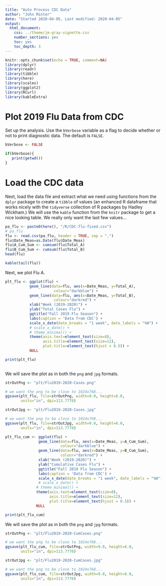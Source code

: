 ```yaml
---
title: "Auto Process CDC Data"
author: "John Minter"
date: "Started 2020-04-05, Last modified: 2020-04-05"
output:
  html_document:
    css: ../theme/jm-gray-vignette.css
    number_sections: yes
    toc: yes
    toc_depth: 3
---
```


```r
knitr::opts_chunk$set(echo = TRUE, comment=NA)
library(dplyr)
library(readr)
library(tibble)
library(here)
library(scales)
library(ggplot2)
library(RCurl)
library(kableExtra)
```

# Plot 2019 Flu Data from CDC

Set up the analysis. Use the `bVerbose` variable as a flag to decide whether
or not to print diagnostic data. The default is `FALSE`.

```r
bVerbose <- FALSE

if(bVerbose){
   print(getwd())
}

```

# Load the CDC data



Next, load the data file and extract what we need using functions from the
`dplyr` package to create a `tibble` of values (an enhanced R dataframe that
works nicely with the `tidyverse` collection of R packages by Hadley Wickham.)
We will use the `kable` function from the `knitr` package to get a nice looking
table. We really only want the last few values...

```r
pa_flu <- paste0(here(), "/R/CDC-flu-fixed.csv")
# pa_flu
flu <- read.csv(pa_flu, header = TRUE, sep = ",")
flu$Date_Meas=as.Date(flu$Date_Meas)
flu$A_Cum_Sum <- cumsum(flu$Total_A)
flu$B_Cum_Sum <- cumsum(flu$Total_B)
head(flu)
```

```r
kable(tail(flu))
```


Next, we plot Flu A.

```r
plt_flu <- ggplot(flu) +
           geom_line(data=flu, aes(x=Date_Meas, y=Total_A),
                      colour="darkblue") +
           geom_line(data=flu, aes(x=Date_Meas, y=Total_B),
                      colour="darkred") +
           xlab("Week (2019-2020)") +
           ylab("Total Cases Flu") +
           ggtitle("Fall 2019 Flu Season") +
           labs(caption = 'Data from CDC') +
           scale_x_date(date_breaks = "1 week", date_labels = "%W") +
           # scale_x_date() +
           # theme_minimal() +
           theme(axis.text=element_text(size=8),
                 axis.title=element_text(size=12),
                 plot.title=element_text(hjust = 0.5)) +
           NULL

print(plt_flu)
  
```

We will save the plot as in both the `png` and `jpg` formats.

```r
strOutPng <- "plt/Flu2019-2020-Cases.png"

# we want the png to be close to 1024x768...
ggsave(plt_flu, file=strOutPng, width=9.0, height=6.0,
       units="in", dpi=113.7778)

strOutJpg <- "plt/Flu2019-2020-Cases.jpg"

# we want the png to be close to 1024x768...
ggsave(plt_flu, file=strOutJpg, width=9.0, height=6.0,
       units="in", dpi=113.7778)
```



```r
plt_flu_cum <- ggplot(flu) +
               geom_line(data=flu, aes(x=Date_Meas, y=A_Cum_Sum),
                         colour="darkblue") +
               geom_line(data=flu, aes(x=Date_Meas, y=B_Cum_Sum),
                         colour="darkred") +
               xlab("Week (2019-2020)") +
               ylab("Cumulative Cases Flu") +
               ggtitle("Fall 2019 Flu Season") +
               labs(caption = 'Data from CDC') +
               scale_x_date(date_breaks = "1 week", date_labels = "%W") +
               # scale_x_date() +
              # theme_minimal() +
              theme(axis.text=element_text(size=8),
                    axis.title=element_text(size=12),
                    plot.title=element_text(hjust = 0.5)) +
              NULL

print(plt_flu_cum)


```

We will save the plot as in both the `png` and `jpg` formats.

```r
strOutPng <- "plt/Flu2019-2020-CumCases.png"

# we want the png to be close to 1024x768...
ggsave(plt_flu_cum, file=strOutPng, width=9.0, height=6.0,
       units="in", dpi=113.7778)

strOutJpg <- "plt/Flu2019-2020-CumCases.jpg"

# we want the png to be close to 1024x768...
ggsave(plt_flu_cum, file=strOutJpg, width=9.0, height=6.0,
       units="in", dpi=113.7778)
```
